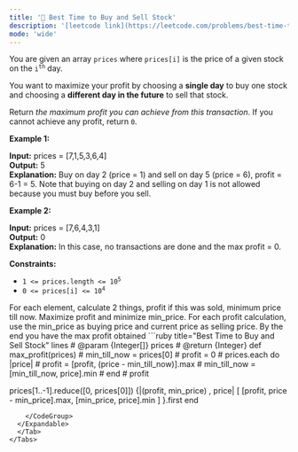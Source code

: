 ```yaml
---
title: '🧩 Best Time to Buy and Sell Stock'
description: '[leetcode link](https://leetcode.com/problems/best-time-to-buy-and-sell-stock/description/)'
mode: 'wide'
---
```

<Tabs>
  <Tab title="Question" icon="circle-question" iconType="regular">
    <Card>
      <p>You are given an array <code>prices</code> where <code>prices[i]</code> is the price of a given stock on the <code>i<sup>th</sup></code> day.</p>  <p>You want to maximize your profit by choosing a <strong>single day</strong> to buy one stock and choosing a <strong>different day in the future</strong> to sell that stock.</p>  <p>Return <em>the maximum profit you can achieve from this transaction</em>. If you cannot achieve any profit, return <code>0</code>.</p>   <p><strong class="example">Example 1:</strong></p>   <strong>Input:</strong> prices = [7,1,5,3,6,4] <br/> <strong>Output:</strong> 5 <br/> <strong>Explanation:</strong> Buy on day 2 (price = 1) and sell on day 5 (price = 6), profit = 6-1 = 5. Note that buying on day 2 and selling on day 1 is not allowed because you must buy before you sell.   <p><strong class="example">Example 2:</strong></p>   <strong>Input:</strong> prices = [7,6,4,3,1] <br/> <strong>Output:</strong> 0 <br/> <strong>Explanation:</strong> In this case, no transactions are done and the max profit = 0.    <p><strong>Constraints:</strong></p>  <ul>  <li><code>1 &lt;= prices.length &lt;= 10<sup>5</sup></code></li>  <li><code>0 &lt;= prices[i] &lt;= 10<sup>4</sup></code></li> </ul> 
    </Card>
  </Tab>
  <Tab title="Solution" icon="lightbulb" iconType="regular" >
    <Card>
      For each element, calculate 2 things, profit if this was sold, minimum price till now. Maximize profit and minimize min_price. For each profit calculation, use the min_price as buying price and current price as selling price. By the end you have the max profit obtained
    </Card>
  <Expandable title="code">
    <CodeGroup dropdown>
```ruby title="Best Time to Buy and Sell Stock" lines
# @param {Integer[]} prices
# @return {Integer}
def max_profit(prices)
#   min_till_now = prices[0]
#   profit = 0
#   prices.each do |price|
#     profit = [profit, (price - min_till_now)].max
#     min_till_now = [min_till_now, price].min
#   end
#   profit

  prices[1..-1].reduce([0, prices[0]]) {|(profit, min_price) , price|
    [ [profit, price - min_price].max, [min_price, price].min ]
  }.first
end
```
    </CodeGroup>
  </Expandable>
  </Tab>
</Tabs>